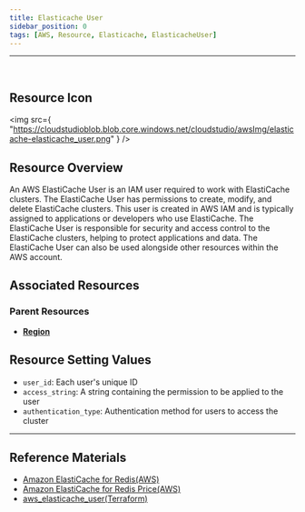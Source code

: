 ```yaml
---
title: Elasticache User
sidebar_position: 0
tags: [AWS, Resource, Elasticache, ElasticacheUser]
---
```


<hr />
<br />

## Resource Icon

<img
    src={
        "https://cloudstudioblob.blob.core.windows.net/cloudstudio/awsImg/elasticache-elasticache_user.png"
    }
/>

## Resource Overview

An AWS ElastiCache User is an IAM user required to work with ElastiCache clusters. 
The ElastiCache User has permissions to create, modify, and delete ElastiCache clusters. 
This user is created in AWS IAM and is typically assigned to applications or developers who use ElastiCache. 
The ElastiCache User is responsible for security and access control to the ElastiCache clusters, helping to protect applications and data. 
The ElastiCache User can also be used alongside other resources within the AWS account.

## Associated Resources

### Parent Resources

-   [**Region**](https://docs.cstudio.app/en/docs/resource/aws/Base/Region)

## Resource Setting Values

-   `user_id`: Each user's unique ID
-   `access_string`: A string containing the permission to be applied to the user
-   `authentication_type`: Authentication method for users to access the cluster

---

## Reference Materials

-   [Amazon ElastiCache for Redis(AWS)](https://docs.aws.amazon.com/ko_kr/AmazonElastiCache/latest/red-ug/WhatIs.html)
-   [Amazon ElastiCache for Redis Price(AWS)](https://aws.amazon.com/ko/elasticache/pricing/?nc=sn&loc=5)
-   [aws_elasticache_user(Terraform)](https://registry.terraform.io/providers/hashicorp/aws/latest/docs/resources/elasticache_user)
